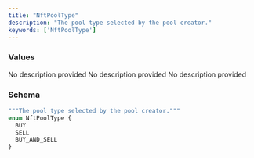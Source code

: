 ```yaml
---
title: "NftPoolType"
description: "The pool type selected by the pool creator."
keywords: ['NftPoolType']
---
```


### Values

<ResponseField name="BUY" type="enum">
  No description provided
</ResponseField>

<ResponseField name="SELL" type="enum">
  No description provided
</ResponseField>

<ResponseField name="BUY_AND_SELL" type="enum">
  No description provided
</ResponseField>

### Schema


```graphql 
"""The pool type selected by the pool creator."""
enum NftPoolType {
  BUY
  SELL
  BUY_AND_SELL
}
```
